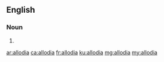 ==English==

===Noun===
{{head|en|noun plural form}}

# {{plural of|allodium|lang=en}}

[[ar:allodia]]
[[ca:allodia]]
[[fr:allodia]]
[[ku:allodia]]
[[mg:allodia]]
[[my:allodia]]